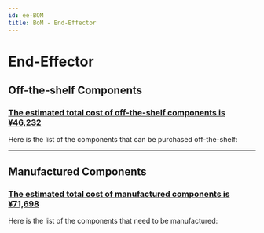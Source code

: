 ```yaml
---
id: ee-BOM
title: BoM - End-Effector
---
```




# End-Effector

## Off-the-shelf Components

<h3><u>The estimated total cost of off-the-shelf components is ¥46,232</u></h3>

Here is the list of the components that can be purchased off-the-shelf:

<OffTheShelfTable />

---

## Manufactured Components

<h3><u>The estimated total cost of manufactured components is ¥71,698</u></h3>

Here is the list of the components that need to be manufactured:

<EEManufacturedTable />
